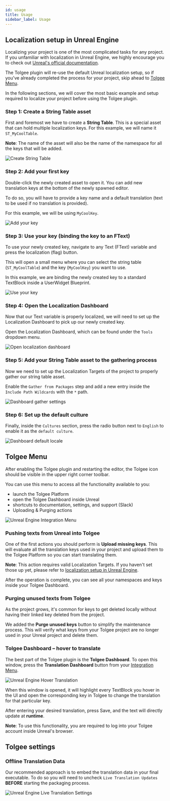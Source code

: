 ```yaml
---
id: usage
title: Usage
sidebar_label: Usage
---
```


## Localization setup in Unreal Engine

Localizing your project is one of the most complicated tasks for any project. If you unfamiliar with localization in Unreal Engine, we highly encourage you to check out [Unreal's official documentation](https://docs.unrealengine.com/5.2/en-US/localizing-content-in-unreal-engine/).

The Tolgee plugin will re-use the default Unreal localization setup, so if you've already completed the process for your project, skip ahead to [Tolgee Menu](#tolgee-menu).

In the following sections, we will cover the most basic example and setup required to localize your project before using the Tolgee plugin.

### Step 1: Create a String Table asset

First and foremost we have to create a **String Table**. This is a special asset that can hold multiple localization keys. For this example, we will name it `ST_MyCoolTable`.

**Note**: The name of the asset will also be the name of the namespace for all the keys that will be added.

![Create String Table](/img/docs/platform/unreal-plugin/step-1-create-string-table.png)

### Step 2: Add your first key

Double-click the newly created asset to open it. You can add new translation keys at the bottom of the newly spawned editor.

To do so, you will have to provide a key name and a default translation (text to be used if no translation is provided).

For this example, we will be using `MyCoolKey`.

![Add your key](/img/docs/platform/unreal-plugin/step-2-add-your-key.png)

### Step 3: Use your key (binding the key to an FText)

To use your newly created key, navigate to any Text (FText) variable and press the localization (flag) button.

This will open a small menu where you can select the string table (`ST_MyCoolTable`) and the key (`MyCoolKey`) you want to use.

In this example, we are binding the newly created key to a standard TextBlock inside a UserWidget Blueprint.

![Use your key](/img/docs/platform/unreal-plugin/step-3-use-your-key.png)

### Step 4: Open the Localization Dashboard

Now that our Text variable is properly localized, we will need to set up the Localization Dashboard to pick up our newly created key.

Open the Localization Dashboard, which can be found under the `Tools` dropdown menu.

![Open localization dashboard](/img/docs/platform/unreal-plugin/step-4-open-localization-dashboard.png)

### Step 5: Add your String Table asset to the gathering process

Now we need to set up the Localization Targets of the project to properly gather our string table asset.

Enable the `Gather from Packages` step and add a new entry inside the `Include Path Wildcards` with the `*` path.

![Dashboard gather settings](/img/docs/platform/unreal-plugin/step-5-dashboard-gather-settings.png)

### Step 6: Set up the default culture

Finally, inside the `Cultures` section, press the radio button next to `English` to enable it as the `default culture`.

![Dashboard default locale](/img/docs/platform/unreal-plugin/step-6-dashboard-default-locale.png)

## Tolgee Menu

After enabling the Tolgee plugin and restarting the editor, the Tolgee icon should be visible in the upper right corner toolbar.

You can use this menu to access all the functionality available to you:

- launch the Tolgee Platform
- open the Tolgee Dashboard inside Unreal
- shortcuts to documentation, settings, and support (Slack)
- Uploading & Purging actions

![Unreal Engine Integration Menu](/img/docs/platform/unreal-plugin/integration-menu.png)

### Pushing texts from Unreal into Tolgee

One of the first actions you should perform is **Upload missing keys**. This will evaluate all the translation keys used in your project and upload them to the Tolgee Platform so you can start translating them.

**Note**: This action requires valid Localization Targets. If you haven't set those up yet, please refer to [localization setup in Unreal Engine](#localization-setup-in-unreal-engine).

After the operation is complete, you can see all your namespaces and keys inside your Tolgee Dashboard.

### Purging unused texts from Tolgee

As the project grows, it's common for keys to get deleted locally without having their linked key deleted from the project.

We added the **Purge unused keys** button to simplify the maintenance process. This will verify what keys from your Tolgee project are no longer used in your Unreal project and delete them.

### Tolgee Dashboard – hover to translate

The best part of the Tolgee plugin is the **Tolgee Dashboard**. To open this window, press the **Translation Dashboard** button from your [Integration Menu](#tolgee-menu).

![Unreal Engine Hover Translation](/img/docs/platform/unreal-plugin/hover-translation.png)

When this window is opened, it will highlight every TextBlock you hover in the UI and open the corresponding key in Tolgee to change the translation for that particular key.

After entering your desired translation, press Save, and the text will directly update at **runtime**.

**Note**: To use this functionality, you are required to log into your Tolgee account inside Unreal's browser.

## Tolgee settings

### Offline Translation Data

Our recommended approach is to embed the translation data in your final executable. To do so you will need to uncheck `Live Translation Updates` **BEFORE** starting the packaging process.

![Unreal Engine Live Translation Settings](/img/docs/platform/unreal-plugin/settings-offline-mode.png)